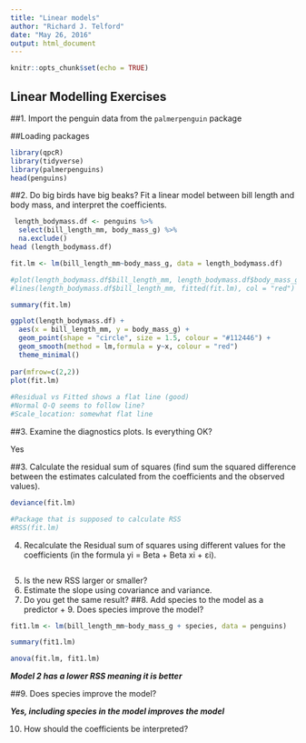 ```yaml
---
title: "Linear models"
author: "Richard J. Telford"
date: "May 26, 2016"
output: html_document
---
```


```r
knitr::opts_chunk$set(echo = TRUE)
```

## Linear Modelling Exercises

##1. Import the penguin data from the `palmerpenguin` package

##Loading packages

```r
library(qpcR)
library(tidyverse)
library(palmerpenguins)
head(penguins)

```

##2. Do big birds have big beaks? Fit a linear model between bill length and body mass, and interpret the coefficients.
```r
 length_bodymass.df <- penguins %>% 
  select(bill_length_mm, body_mass_g) %>% 
  na.exclude()
head (length_bodymass.df)

fit.lm <- lm(bill_length_mm~body_mass_g, data = length_bodymass.df)

#plot(length_bodymass.df$bill_length_mm, length_bodymass.df$body_mass_g)
#lines(length_bodymass.df$bill_length_mm, fitted(fit.lm), col = "red")

summary(fit.lm)

ggplot(length_bodymass.df) +
  aes(x = bill_length_mm, y = body_mass_g) +
  geom_point(shape = "circle", size = 1.5, colour = "#112446") +
  geom_smooth(method = lm,formula = y~x, colour = "red")
  theme_minimal()
  
par(mfrow=c(2,2))  
plot(fit.lm)
  
#Residual vs Fitted shows a flat line (good)
#Normal Q-Q seems to follow line?
#Scale_location: somewhat flat line


```


##3. Examine the diagnostics plots. Is everything OK?

Yes

##3. Calculate the residual sum of squares (find sum the squared difference between the estimates calculated from the coefficients and the observed values).

```r
deviance(fit.lm)

#Package that is supposed to calculate RSS
#RSS(fit.lm)


```



4. Recalculate the Residual sum of squares using different values for the coefficients (in the formula yi = Beta + Beta xi + εi).

```r

```


5. Is the new RSS larger or smaller?
6. Estimate the slope using covariance and variance.
7. Do you get the same result?
##8. Add species to the model as a predictor + 9. Does species improve the model?

```r
fit1.lm <- lm(bill_length_mm~body_mass_g + species, data = penguins)

summary(fit1.lm)

anova(fit.lm, fit1.lm)


```
 ***Model 2 has a lower RSS meaning it is better***

##9. Does species improve the model?

***Yes, including species in the model improves the model***

10. How should the coefficients be interpreted?

